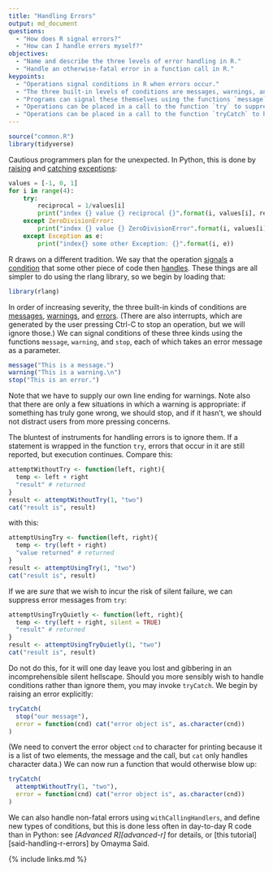 ```yaml
---
title: "Handling Errors"
output: md_document
questions:
  - "How does R signal errors?"
  - "How can I handle errors myself?"
objectives:
  - "Name and describe the three levels of error handling in R."
  - "Handle an otherwise-fatal error in a function call in R."
keypoints:
  - "Operations signal conditions in R when errors occur."
  - "The three built-in levels of conditions are messages, warnings, and errors."
  - "Programs can signal these themselves using the functions `message`, `warning`, and `stop`."
  - "Operations can be placed in a call to the function `try` to suppress errors, but this is a bad idea."
  - "Operations can be placed in a call to the function `tryCatch` to handle errors."
---
```


```r
source("common.R")
library(tidyverse)
```

Cautious programmers plan for the unexpected.
In Python,
this is done by [raising](#g:raise-exception) and [catching](#g:catch-exception) [exceptions](#g:exception):

```python
values = [-1, 0, 1]
for i in range(4):
    try:
        reciprocal = 1/values[i]
        print("index {} value {} reciprocal {}".format(i, values[i], reciprocal))
    except ZeroDivisionError:
        print("index {} value {} ZeroDivisionError".format(i, values[i]))
    except Exception as e:
        print("index{} some other Exception: {}".format(i, e))
```

R draws on a different tradition.
We say that the operation [signals](#g:signal-condition) a [condition](#g:condition)
that some other piece of code then [handles](#g:handle-condition).
These things are all simpler to do using the rlang library,
so we begin by loading that:

```r
library(rlang)
```

In order of increasing severity,
the three built-in kinds of conditions are [messages](#g:message), [warnings](#g:warning), and [errors](#g:error).
(There are also interrupts, which are generated by the user pressing Ctrl-C to stop an operation, but we will ignore those.)
We can signal conditions of these three kinds using the functions `message`, `warning`, and `stop`,
each of which takes an error message as a parameter.

```r
message("This is a message.")
warning("This is a warning.\n")
stop("This is an error.")
```

Note that we have to supply our own line ending for warnings.
Note also that there are only a few situations in which a warning is appropriate:
if something has truly gone wrong,
we should stop,
and if it hasn't,
we should not distract users from more pressing concerns.

The bluntest of instruments for handling errors is to ignore them.
If a statement is wrapped in the function `try`,
errors that occur in it are still reported,
but execution continues.
Compare this:

```r
attemptWithoutTry <- function(left, right){
  temp <- left + right
  "result" # returned
}
result <- attemptWithoutTry(1, "two")
cat("result is", result)
```

with this:

```r
attemptUsingTry <- function(left, right){
  temp <- try(left + right)
  "value returned" # returned
}
result <- attemptUsingTry(1, "two")
cat("result is", result)
```

If we are *sure* that we wish to incur the risk of silent failure,
we can suppress error messages from `try`:

```r
attemptUsingTryQuietly <- function(left, right){
  temp <- try(left + right, silent = TRUE)
  "result" # returned
}
result <- attemptUsingTryQuietly(1, "two")
cat("result is", result)
```

Do not do this,
for it will one day leave you lost and gibbering in an incomprehensible silent hellscape.
Should you more sensibly wish to handle conditions rather than ignore them,
you may invoke `tryCatch`.
We begin by raising an error explicitly:

```r
tryCatch(
  stop("our message"),
  error = function(cnd) cat("error object is", as.character(cnd))
)
```

(We need to convert the error object `cnd` to character for printing because it is a list of two elements,
the message and the call,
but `cat` only handles character data.)
We can now run a function that would otherwise blow up:

```r
tryCatch(
  attemptWithoutTry(1, "two"),
  error = function(cnd) cat("error object is", as.character(cnd))
)
```

We can also handle non-fatal errors using `withCallingHandlers`,
and define new types of conditions,
but this is done less often in day-to-day R code than in Python:
see *[Advanced R][advanced-r]* for details,
or [this tutorial][said-handling-r-errors] by Omayma Said.

{% include links.md %}